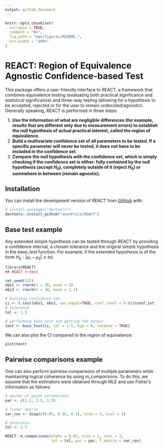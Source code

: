 ```yaml
---
output: github_document
---
```


<!-- README.md is generated from README.Rmd. Please edit that file -->

```r
knitr::opts_chunk$set(
  collapse = TRUE,
  comment = "#>",
  fig.path = "man/figures/README-",
  out.width = "100%"
)
```

# REACT: Region of Equivalence Agnostic Confidence-based Test

<!-- badges: start -->
<!-- badges: end -->

This package offers a user-friendly interface to REACT, a framework that combines equivalence testing (evaluating both practical significance and statistical significance) and three-way testing (allowing for a hypothesis to be accepted, rejected or for the user to remain undecided/agnostic). Generally speaking, REACT is performed in three steps:

1. **Use the information of what are negligible differences (for example, results that are different only due to measurement errors) to establish the null hypothesis of actual practical interest, called the region of equivalence.**
2. **Build a multivariate confidence set of all parameters to be tested. If a specific parameter will never be tested, it does not have to be included in the confidence set.**
3. **Compare the null hypothesis with the confidence set, which is simply checking if the confidence set is either: fully contained by the null hypothesis (accept $H_0$), completely outside of it (reject $H_0$) or somewhere in between (remain agnostic).**

<!-- Continue writing more later -->




## Installation

You can install the development version of REACT from [GitHub](https://github.com/anonProjs/REACT) with:

``` r
# install.packages("devtools")
devtools::install_github("anonProjs/REACT")
```

## Base test example

Any extended simple hypothesis can be tested through REACT by providing a confidence interval, a chosen tolerance and the original simple hypothesis in the *base_test* function. For example, if the extended hypothesis is of the form $H_0: |\mu_1 - \mu_2| \le tol$,
```r
library(REACT)
## REACT t-test

set.seed(125)
obs1 <- rnorm(n = 30, mean = 1)
obs2 <- rnorm(n = 30, mean = 1.1)

# building confidence set
ci <- t.test(obs1, obs2, var.equal=TRUE, conf.level = 0.95)$conf.int
# tolerance
tol <- 1.5

# performing base test and getting the output
test <- base_test(ci, tol = 1.5, hyp = 0, verbose = TRUE)
```
We can also plot the CI compared to the region of equivalence:
```r
plot(test)
```

## Pairwise comparisons example

One can also perform pairwise comparisons of multiple parameters while maintaining logical coherence by using *m_comparisons*. To do this, we assume that the estimators were obtained through MLE and use Fisher's information as follows:
```r
# vector of point estimations
par <- c(1.1, 3.5, 1.5)

# fisher matrix
var_cov <- diag(c(0.05, 0.05, 0.1), nrow = 3, ncol = 3)

# tolerance
tol <- 1.5

REACT::m_comparisons(alpha = 0.05, nrow = 1, ncol = 3,
                     tol = tol, par = par, f_matrix = var_cov)
```





